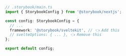 ```ts
// .storybook/main.ts
import { StorybookConfig } from '@storybook/nextjs';

const config: StorybookConfig = {
  // ...
  framework: '@storybook/sveltekit', // 👈 Add this
  // svelteOptions: { ... }, 👈 Remove this
};

export default config;
```
